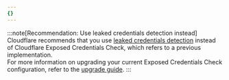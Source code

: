 ```yaml
---
{}
---
```


:::note[Recommendation: Use leaked credentials detection instead]
Cloudflare recommends that you use [leaked credentials detection](/waf/detections/leaked-credentials/) instead of Cloudflare Exposed Credentials Check, which refers to a previous implementation.<br/>
For more information on upgrading your current Exposed Credentials Check configuration, refer to the [upgrade guide](/waf/managed-rules/check-for-exposed-credentials/upgrade-to-leaked-credentials-detection/).
:::
